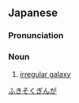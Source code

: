 ==Japanese==
{{ja-kanjitab|ふ|き|そく|ぎん|が}}

===Pronunciation===
{{ja-pron|ふきそく ぎんが}}

===Noun===
{{ja-noun|ふきそく ぎんが}}

# {{lb|ja|astronomy}} [[irregular galaxy]]

[[Category:ja:Astronomy|ふきそくぎんが]]